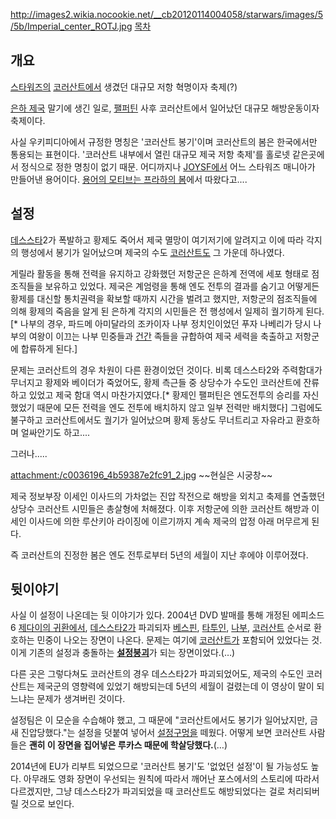 http://images2.wikia.nocookie.net/__cb20120114004058/starwars/images/5/5b/Imperial_center_ROTJ.jpg
[[목차]]
== 개요 ==
[[스타워즈]]의 [[코러산트]]에서 생겼던 대규모 저항 혁명이자 축제(?) 

[[은하 제국]] 말기에 생긴 일로, [[팰퍼틴]] 사후 코러산트에서 일어났던 대규모 해방운동이자 축제이다.

사실 우키피디아에서 규정한 명칭은 '코러산트 봉기'이며 코러산트의 봄은 한국에서만 통용되는 표현이다. '코러산트 내부에서 열린 대규모 제국 저항 축제'를 홀로넷 같은곳에서 정식으로 정한 명칭이 없기 때문. 어디까지나 [[JOYSF]]에서 어느 스타워즈 매니아가 만들어낸 용어이다. [http://www.joysf.com/4153929 용어의 모티브는 프라하의 봄]에서 따왔다고....

== 설정 ==
[[데스스타]]2가 폭발하고 황제도 죽어서 제국 멸망이 여기저기에 알려지고 이에 따라 각지의 행성에서 봉기가 일어났으며 제국의 수도 [[코러산트]]도 그 가운데 하나였다.

게릴라 활동을 통해 전력을 유지하고 강화했던 저항군은 은하계 전역에 세포 형태로 점조직들을 보유하고 있었다. 제국은 계엄령을 통해 엔도 전투의 결과를 숨기고 어떻게든 황제를 대신할 통치권력을 확보할 때까지 시간을 벌려고 했지만, 저항군의 점조직들에 의해 황제의 죽음을 알게 된 은하계 각지의 시민들은 전 행성에서 일제히 궐기하게 된다.[* 나부의 경우, 파드메 아미달라의 조카이자 나부 정치인이었던 푸자 나베리가 당시 나부의 여왕이 이끄는 나부 민중들과 [[건간]] 족들을 규합하여 제국 세력을 축출하고 저항군에 합류하게 된다.] 

문제는 코러산트의 경우 차원이 다른 환경이었던 것이다. 비록 데스스타2와 주력함대가 무너지고 황제와 베이더가 죽었어도, 황제 측근들 중 상당수가 수도인 코러산트에 잔류하고 있었고 제국 함대 역시 마찬가지였다.[* 황제인 팰퍼틴은 엔도전투의 승리를 자신했었기 때문에 모든 전력을 엔도 전투에 배치하지 않고 일부 전력만 배치했다] 그럼에도 불구하고 코러산트에서도 궐기가 일어났으며 황제 동상도 무너트리고 자유라고 환호하며 얼싸안기도 하고....
 
그러나.....

attachment:/c0036196_4b59387e2fc91_2.jpg
~~현실은 시궁창~~

제국 정보부장 이세인 이사드의 가차없는 진압 작전으로 해방을 외치고 축제를 연출했던 상당수 코러산트 시민들은 총살형에 처해졌다. 이후 저항군에 의한 코러산트 해방과 이세인 이사드에 의한 루산키아 라이징에 이르기까지 계속 제국의 압정 아래 머무르게 된다. 

즉 코러산트의 진정한 봄은 엔도 전투로부터 5년의 세월이 지난 후에야 이루어졌다.


== 뒷이야기 ==
사실 이 설정이 나온데는 뒷 이야기가 있다. 2004년 DVD 발매를 통해 개정된 에피소드6 [[제다이의 귀환]]에서, [[데스스타2]]가 파괴되자 [[베스핀]], [[타투인]], [[나부]], [[코러산트]] 순서로 환호하는 민중이 나오는 장면이 나온다. 문제는 여기에 [[코러산트]]가 포함되어 있었다는 것. 이게 기존의 설정과 충돌하는 '''[[설정붕괴]]'''가 되는 장면이었다.(…)

다른 곳은 그렇다쳐도 코러산트의 경우 데스스타2가 파괴되었어도, 제국의 수도인 코러산트는 제국군의 영향력에 있었기 해방되는데 5년의 세월이 걸렸는데 이 영상이 말이 되느냐는 문제가 생겨버린 것이다.

설정팀은 이 모순을 수습해야 했고, 그 때문에 "코러산트에서도 봉기가 일어났지만, 금새 진압당했다."는 설정을 덧붙여 넣어서 [[설정구멍]]을 떼웠다. 어떻게 보면 코러산트 사람들은 '''괜히 이 장면을 집어넣은 루카스 때문에 학살당했다.'''(…)

2014년에 EU가 리부트 되었으므로 '코러산트 봉기'도 '없었던 설정'이 될 가능성도 높다. 아무래도 영화 장면이 우선되는 원칙에 따라서 깨어난 포스에서의 스토리에 따라서 다르겠지만, 그냥 데스스타2가 파괴되었을 때 코러산트도 해방되었다는 걸로 처리되버릴 것으로 보인다.
